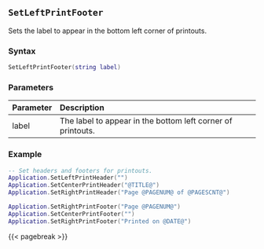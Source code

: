 ## `SetLeftPrintFooter`

Sets the label to appear in the bottom left corner of printouts\index{Printing!headers \& footers}.

### Syntax {-}

``` .lua
SetLeftPrintFooter(string label)
```

### Parameters {-}

**Parameter** | **Description**
| :-- | :-- |
label | The label to appear in the bottom left corner of printouts.

### Example {-}

``` .lua
-- Set headers and footers for printouts.
Application.SetLeftPrintHeader("")
Application.SetCenterPrintHeader("@TITLE@")
Application.SetRightPrintHeader("Page @PAGENUM@ of @PAGESCNT@")

Application.SetRightPrintFooter("Page @PAGENUM@")
Application.SetCenterPrintFooter("")
Application.SetRightPrintFooter("Printed on @DATE@")
```

{{< pagebreak >}}


